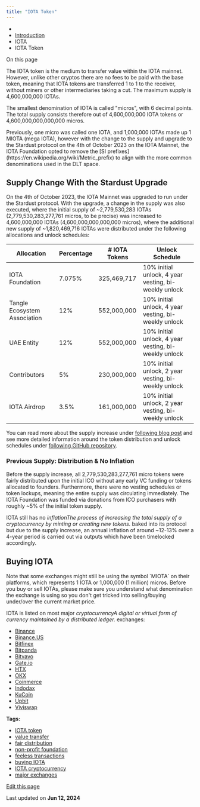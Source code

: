 ```yaml
---
title: "IOTA Token"
---
```


* [](/)
* [Introduction](/get-started/introduction/)
* IOTA
* IOTA Token

On this page

The IOTA token is the medium to transfer value within the IOTA mainnet. However, unlike other cryptos there are no fees to be paid with the base token, meaning that IOTA tokens are transferred 1 to 1 to the receiver, without miners or other intermediaries taking a cut. The maximum supply is 4,600,000,000 IOTAs.

The smallest denomination of IOTA is called "micros", with 6 decimal points. The total supply consists therefore out of 4,600,000,000 IOTA tokens or 4,600,000,000,000,000 micros.

<Info>
  Previously, one micro was called one IOTA, and 1,000,000 IOTAs made up 1 MIOTA (mega IOTA), however with the change to the supply and upgrade to the Stardust protocol on the 4th of October 2023 on the IOTA Mainnet, the IOTA Foundation opted to remove the [SI prefixes](https://en.wikipedia.org/wiki/Metric_prefix) to align with the more common denominations used in the DLT space.
</Info>

## Supply Change With the Stardust Upgrade[​](#supply-change-with-the-stardust-upgrade "Direct link to Supply Change With the Stardust Upgrade")

On the 4th of October 2023, the IOTA Mainnet was upgraded to run under the Stardust protocol. With the upgrade, a change in the supply was also executed, where the initial supply of \~2,779,530,283 IOTAs (2,779,530,283,277,761 micros, to be precise) was increased to 4,600,000,000 IOTAs (4,600,000,000,000,000 micros), where the additional new supply of \~1,820,469,716 IOTAs were distributed under the following allocations and unlock schedules:

| Allocation                   | Percentage | # IOTA Tokens | Unlock Schedule                                      |
| ---------------------------- | ---------- | ------------- | ---------------------------------------------------- |
| IOTA Foundation              | 7.075%     | 325,469,717   | 10% initial unlock, 4 year vesting, bi-weekly unlock |
| Tangle Ecosystem Association | 12%        | 552,000,000   | 10% initial unlock, 4 year vesting, bi-weekly unlock |
| UAE Entity                   | 12%        | 552,000,000   | 10% initial unlock, 4 year vesting, bi-weekly unlock |
| Contributors                 | 5%         | 230,000,000   | 10% initial unlock, 2 year vesting, bi-weekly unlock |
| IOTA Airdrop                 | 3.5%       | 161,000,000   | 10% initial unlock, 2 year vesting, bi-weekly unlock |

You can read more about the supply increase under [following blog post](https://blog.iota.org/stardust-upgrade-iota-tokenomics) and see more detailed information around the token distribution and unlock schedules under [following GitHub repository](https://github.com/iotaledger/new_supply).

### Previous Supply: Distribution & No Inflation[​](#previous-supply-distribution--no-inflation "Direct link to Previous Supply: Distribution & No Inflation")

Before the supply increase, all 2,779,530,283,277,761 micro tokens were fairly distributed upon the initial ICO without any early VC funding or tokens allocated to founders. Furthermore, there were no vesting schedules or token lockups, meaning the entire supply was circulating immediately. The IOTA Foundation was funded via donations from ICO purchasers with roughly \~5% of the initial token supply.

IOTA still has no *inflationThe process of increasing the total supply of a cryptocurrency by minting or creating new tokens.* baked into its protocol but due to the supply increase, an annual inflation of around \~12-13% over a 4-year period is carried out via outputs which have been timelocked accordingly.

## Buying IOTA[​](#buying-iota "Direct link to Buying IOTA")

<Warning>
  Note that some exchanges might still be using the symbol `MIOTA` on their platforms, which represents 1 IOTA or 1,000,000 (1 million) micros. Before you buy or sell IOTAs, please make sure you understand what denomination the exchange is using so you don't get tricked into selling/buying under/over the current market price.
</Warning>

IOTA is listed on most major *cryptocurrencyA digital or virtual form of currency maintained by a distributed ledger.* exchanges:

* [Binance](https://www.binance.com)
* [Binance.US](https://www.binance.us/en/home)
* [Bitfinex](https://www.bitfinex.com/)
* [Bitpanda](https://www.bitpanda.com)
* [Bitvavo](https://bitvavo.com)
* [Gate.io](https://www.gate.io/)
* [HTX](https://www.htx.com/)
* [OKX](https://www.okx.com/)
* [Coinmerce](https://coinmerce.io/)
* [Indodax](https://indodax.com/)
* [KuCoin](https://www.kucoin.com/)
* [Upbit](https://upbit.com/)
* [Viviswap](https://viviswap.com/)

**Tags:**

* [IOTA token](/get-started/tags/iota-token/)
* [value transfer](/get-started/tags/value-transfer/)
* [fair distribution](/get-started/tags/fair-distribution/)
* [non-profit foundation](/get-started/tags/non-profit-foundation/)
* [feeless transactions](/get-started/tags/feeless-transactions/)
* [buying IOTA](/get-started/tags/buying-iota/)
* [IOTA cryptocurrency](/get-started/tags/iota-cryptocurrency/)
* [major exchanges](/get-started/tags/major-exchanges/)

[Edit this page](https://github.com/iotaledger/iota-wiki/edit/main/docs/get-started/introduction/iota/iota-token.md)

Last updated on **Jun 12, 2024**
